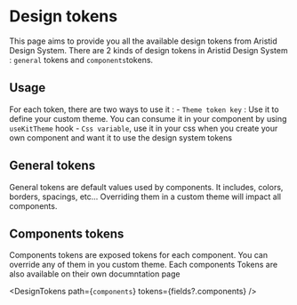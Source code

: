 
<Meta title="Design/Design tokens" />

# Design tokens

This page aims to provide you all the available design tokens from Aristid Design System. There are 2 kinds of design tokens in Aristid Design System : `general` tokens and `components`tokens.

## Usage

For each token, there are two ways to use it : - `Theme token key` : Use it to define your custom theme. You can consume it in your component by using `useKitTheme` hook - `Css variable`, use it in your css when you create your own component and want it to use the design system tokens

## General tokens

General tokens are default values used by components. It includes, colors, borders, spacings, etc...
Overriding them in a custom theme will impact all components.

<DesignTokens path="general" tokens={fields?.general} />

## Components tokens

Components tokens are exposed tokens for each component. You can override any of them in you custom theme.
Each components Tokens are also available on their own documntation page

<DesignTokens path={`components`} tokens={fields?.components} />
